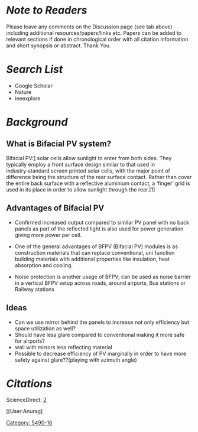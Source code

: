 {{delete| we are not doing this right?}}

[[Category: 5490-16]]

='''''Note to Readers'''''=
Please leave any comments on the Discussion page (see tab above) including additional resources/papers/links etc. Papers can be added to relevant sections if done in chronological order with all citation information and short synopsis or abstract. Thank You.

='''''Search List'''''=

*Google Scholar
*Nature
*ieeexplore 

='''''Background'''''=

==What is Bifacial PV system?==

Bifacial PV:[http://www.solarchoice.net.au/blog/news/bifacial-solar-cells-the-two-sides-of-the-story-050515] solar cells allow sunlight to enter from both sides. They typically employ a front surface design similar to that used in industry‑standard screen printed solar cells, with the major point of difference being the structure of the rear surface contact. Rather than cover the entire back surface with a reflective aluminium contact, a ‘finger’ grid is used in its place in order to allow sunlight through the rear.[1]

==Advantages of Bifacial PV==

*Confirmed increased output compared to similar PV panel with no back panels as part of the reflected light is also used for power generation giving more power per cell.

*One of the general advantages of BFPV (Bifacial PV) modules is as construction materials that can replace conventional, uni function building materials with additional properties like insulation, heat absorption and cooling.

*Noise protection is another usage of BFPV; can be used as noise barrier in a vertical BFPV setup across roads, around airports, Bus stations or Railway stations

==Ideas==

*Can we use mirror behind the panels to increase not only efficiency but space utilization as well?
*Should have less glare compared to conventional making it more safe for airports?
*wall with mirrors less reflecting material
*Possible to decrease efficiency of PV marginally in order to have more safety against glare??(playing with azimuth angle)

='''''Citations'''''=
ScienceDirect: [http://www.sciencedirect.com/science/article/pii/S092702480800367X] 


[[User:Anurag]